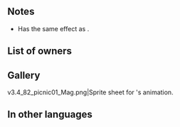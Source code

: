 {{Weapon Infobox
|tagid=SID_サラダサンド
|weaponType=Green Tome
|might=8
|range=2
|next=Sandwiches!+
|promotionRarity=5
|promotionTier=1
|required=Elwind
|effect=If foe initiates combat, grants Atk/Res+4 during combat.
|cost=200
|exclusive=0
|statModifiers=0,8,0,0,0
|properties=
}}
==Notes==
* Has the same effect as {{St|Mirror Stance 2}}.
{{IfFoeInitiates}}
{{Combat boosts}}
==List of owners==
{{Skill Hero List}}
==Gallery==
<gallery>
v3.4_82_picnic01_Mag.png|Sprite sheet for {{PAGENAME}}'s animation.
</gallery>
==In other languages==
{{OtherLanguages
|japanese=サラダサンド
|german=Brotzeit
|spanishEU=Cesta letal
|spanishLA=Cesta letal
|french=Sandwiches !
|italian=Tramezzini
|chineseTW=沙拉三明治
|portuguese=Sandubas
}}
{{Weapons Navbox}}